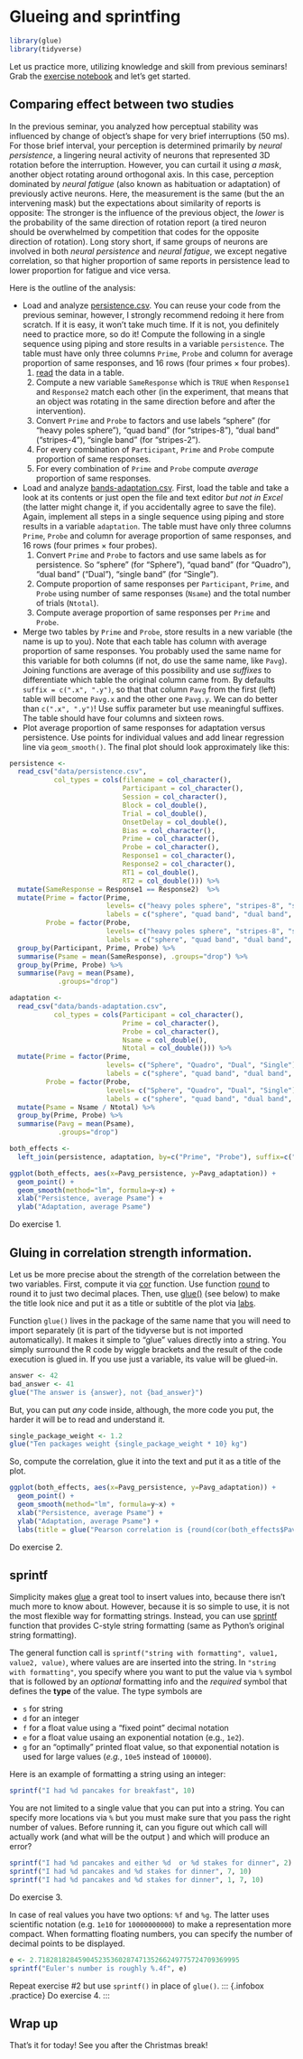 # Glueing and sprintfing {#seminar08}

```r
library(glue)
library(tidyverse)
```

Let us practice more, utilizing knowledge and skill from previous seminars!  Grab the [exercise notebook](notebooks/Seminar 08.Rmd) and let's get started.

## Comparing effect between two studies
In the previous seminar, you analyzed how perceptual stability was influenced by change of object's shape for very brief interruptions (50 ms). For those brief interval, your perception is determined primarily by _neural persistence_, a lingering neural activity of neurons that represented 3D rotation before the interruption. However, you can curtail it using _a mask_, another object rotating around orthogonal axis. In this case, perception dominated by _neural fatigue_ (also known as habituation or adaptation) of previously active neurons. Here, the measurement is the same (but the an intervening mask) but the expectations about similarity of reports is opposite: The stronger is the influence of the previous object, the _lower_ is the probability of the same direction of rotation report (a tired neuron should be overwhelmed by competition that codes for the opposite direction of rotation). Long story short, if same groups of neurons are involved in both _neural persistence_ and _neural fatigue_, we except negative correlation, so that higher proportion of same reports in persistence lead to lower proportion for fatigue and vice versa. 

Here is the outline of the analysis:

* Load and analyze [persistence.csv](data/persistence.csv). You can reuse your code from the previous seminar, however, I strongly recommend redoing it here from scratch. If it is easy, it won't take much time. If it is not, you definitely need to practice more, so do it! Compute the following in a single sequence using piping and store results in a variable `persistence`. The table must have only three columns `Prime`, `Probe` and column for average proportion of same responses, and 16 rows (four primes × four probes).
  1. [read](#readr) the data in a table.
  2. Compute a new variable `SameResponse` which is `TRUE` when `Response1` and `Response2` match each other (in the experiment, that means that an object was rotating in the same direction before and after the intervention).
  3. Convert `Prime` and `Probe` to factors and use labels "sphere" (for "heavy poles sphere"), "quad band" (for "stripes-8"), "dual band" ("stripes-4"), "single band" (for "stripes-2").
  4. For every combination of `Participant`, `Prime` and `Probe` compute proportion of same responses.
  5. For every combination of `Prime` and `Probe` compute _average_ proportion of same responses.
* Load and analyze [bands-adaptation.csv](data/bands-adaptation.csv). First, load the table and take a look at its contents or just open the file and text editor _but not in Excel_ (the latter might change it, if you accidentally agree to save the file). Again, implement all steps in a single sequence using piping and store results in a variable `adaptation`. The table must have only three columns `Prime`, `Probe` and column for average proportion of same responses, and 16 rows (four primes × four probes).
  1. Convert `Prime` and `Probe` to factors and use same labels as for persistence. So "sphere" (for "Sphere"), "quad band" (for "Quadro"), "dual band" ("Dual"), "single band" (for "Single").
  2. Compute proportion of same responses per `Participant`, `Prime`, and `Probe` using number of same responses (`Nsame`) and the total number of trials (`Ntotal`).
  3. Compute average proportion of same responses per `Prime` and `Probe`.
* Merge two tables by `Prime` and `Probe`, store results in a new variable (the name is up to you). Note that each table has column with average proportion of same responses. You probably used the same name for this variable for both columns (if not, do use the same name, like `Pavg`). Joining functions are average of this possibility and use _suffixes_ to differentiate which table the original column came from. By defaults `suffix = c(".x", ".y")`, so that that column `Pavg` from the first (left) table will become `Pavg.x` and the other one `Pavg.y`. We can do better than `c(".x", ".y")`! Use suffix parameter but use meaningful suffixes. The table should have four columns and sixteen rows.
* Plot average proportion of same responses for adaptation versus persistence. Use points for individual values and add linear regression line via `geom_smooth()`. The final plot should look approximately like this:

```r
persistence <-
  read_csv("data/persistence.csv", 
           col_types = cols(filename = col_character(),
                            Participant = col_character(),
                            Session = col_character(),
                            Block = col_double(),
                            Trial = col_double(),
                            OnsetDelay = col_double(),
                            Bias = col_character(),
                            Prime = col_character(),
                            Probe = col_character(),
                            Response1 = col_character(),
                            Response2 = col_character(),
                            RT1 = col_double(),
                            RT2 = col_double())) %>%
  mutate(SameResponse = Response1 == Response2)  %>%
  mutate(Prime = factor(Prime,
                        levels= c("heavy poles sphere", "stripes-8", "stripes-4", "stripes-2"),
                        labels = c("sphere", "quad band", "dual band", "single band")),
         Probe = factor(Probe,
                        levels= c("heavy poles sphere", "stripes-8", "stripes-4", "stripes-2"),
                        labels = c("sphere", "quad band", "dual band", "single band"))) %>%
  group_by(Participant, Prime, Probe) %>%
  summarise(Psame = mean(SameResponse), .groups="drop") %>%
  group_by(Prime, Probe) %>%
  summarise(Pavg = mean(Psame),
            .groups="drop")

adaptation <- 
  read_csv("data/bands-adaptation.csv",
           col_types = cols(Participant = col_character(),
                            Prime = col_character(),
                            Probe = col_character(),
                            Nsame = col_double(),
                            Ntotal = col_double())) %>%
  mutate(Prime = factor(Prime,
                        levels= c("Sphere", "Quadro", "Dual", "Single"),
                        labels = c("sphere", "quad band", "dual band", "single band")),
         Probe = factor(Probe,
                        levels= c("Sphere", "Quadro", "Dual", "Single"),
                        labels = c("sphere", "quad band", "dual band", "single band"))) %>%
  mutate(Psame = Nsame / Ntotal) %>%
  group_by(Prime, Probe) %>%
  summarise(Pavg = mean(Psame),
            .groups="drop")

both_effects <- 
  left_join(persistence, adaptation, by=c("Prime", "Probe"), suffix=c("_persistence", "_adaptation"))

ggplot(both_effects, aes(x=Pavg_persistence, y=Pavg_adaptation)) + 
  geom_point() + 
  geom_smooth(method="lm", formula=y~x) + 
  xlab("Persistence, average Psame") + 
  ylab("Adaptation, average Psame")
```

::: {.infobox .practice}
Do exercise 1.
:::

## Gluing in correlation strength information.
Let us be more precise about the strength of the correlation between the two variables. First, compute it via [cor](https://stat.ethz.ch/R-manual/R-patched/library/stats/html/cor.html) function. Use function [round](https://stat.ethz.ch/R-manual/R-patched/library/base/html/Round.html) to round it to just two decimal places. Then, use [glue()](https://glue.tidyverse.org/) (see below) to make the title look nice and put it as a title or subtitle of the plot via [labs](https://ggplot2.tidyverse.org/reference/labs.html).

Function `glue()` lives in the package of the same name that you will need to import separately (it is part of the tidyverse but is not imported automatically). It makes it simple to "glue" values directly into a string. You simply surround the R code by wiggle brackets and the result of the code execution is glued in. If you use just a variable, its value will be glued-in.
```r
answer <- 42
bad_answer <- 41
glue("The answer is {answer}, not {bad_answer}")
```

But, you can put _any_ code inside, although, the more code you put, the harder it will be to read and understand it.
```r
single_package_weight <- 1.2
glue("Ten packages weight {single_package_weight * 10} kg")
```

So, compute the correlation, glue it into the text and put it as a title of the plot.
```r
ggplot(both_effects, aes(x=Pavg_persistence, y=Pavg_adaptation)) + 
  geom_point() + 
  geom_smooth(method="lm", formula=y~x) + 
  xlab("Persistence, average Psame") + 
  ylab("Adaptation, average Psame") + 
  labs(title = glue("Pearson correlation is {round(cor(both_effects$Pavg_persistence, both_effects$Pavg_adaptation), 2)}"))
```

::: {.infobox .practice}
Do exercise 2.
:::

## sprintf {#sprintf}
Simplicity makes [glue](https://glue.tidyverse.org/) a great tool to insert values into, because there isn't much more to know about. However, because it is so simple to use, it is not the most flexible way for formatting strings. Instead, you can use [sprintf](https://stat.ethz.ch/R-manual/R-patched/library/base/html/sprintf.html) function that provides C-style string formatting (same as Python's original string formatting). 

The general function call is `sprintf("string with formatting", value1, value2, value)`, where values are are inserted into the string. In `"string with formatting"`, you specify where you want to put the value via `%` symbol that is followed by an _optional_ formatting info and the _required_ symbol that defines the **type** of the value. The type symbols are

* `s` for string
* `d` for an integer
* `f` for a float value using a "fixed point" decimal notation
* `e` for a float value usaing an exponential notation (e.g., `1e2`).
* `g` for an "optimally" printed float value, so that exponential notation is used for large values (_e.g._, `10e5` instead of `100000`).

Here is an example of formatting a string using an integer:
```r
sprintf("I had %d pancakes for breakfast", 10)
```

You are not limited to a single value that you can put into a string. You can specify more locations via `%` but you must make sure that you pass the right number of values. Before running it, can you figure out which call will actually work (and what will be the output ) and which will produce an error?

```r
sprintf("I had %d pancakes and either %d  or %d stakes for dinner", 2)
sprintf("I had %d pancakes and %d stakes for dinner", 7, 10)
sprintf("I had %d pancakes and %d stakes for dinner", 1, 7, 10)
```

::: {.infobox .practice}
Do exercise 3.
:::

In case of real values you have two options: `%f` and `%g`. The latter uses scientific notation (e.g. `1e10` for `10000000000`) to make a representation more compact. When formatting floating numbers, you can specify the number of decimal points to be displayed.
```r
e <- 2.71828182845904523536028747135266249775724709369995
sprintf("Euler's number is roughly %.4f", e)
```

Repeat exercise #2 but use `sprintf()` in place of `glue()`.
::: {.infobox .practice}
Do exercise 4.
:::

## Wrap up
That's it for today! See you after the Christmas break!

